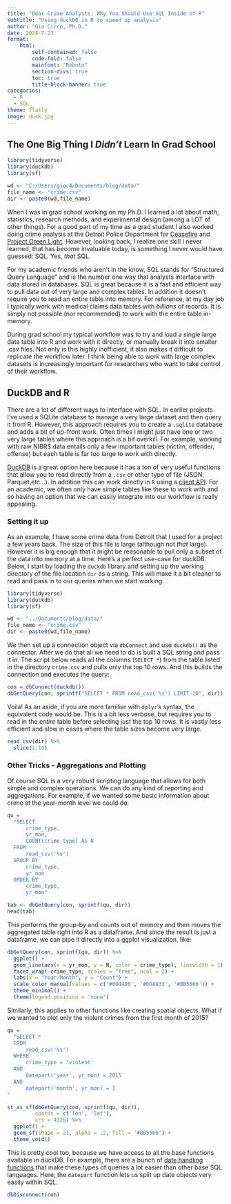 ```yaml
---
title: "Dear Crime Analysts: Why You Should Use SQL Inside of R"
subtitle: "Using duckDB in R to speed up analysis"
author: "Gio Circo, Ph.D."
date: 2024-7-23
format: 
    html:
        self-contained: false
        code-fold: false
        mainfont: "Roboto"
        section-divs: true
        toc: true
        title-block-banner: true
categories:
  - R
  - SQL
theme: flatly
image: duck.jpg
---
```


## The One Big Thing I *Didn't* Learn In Grad School

```r

library(tidyverse)
library(duckdb)
library(sf)

wd <- "C:/Users/gioc4/Documents/blog/data/"
file_name <- "crime.csv"
dir <- paste0(wd,file_name)
```

When I was in grad school working on my Ph.D. I learned a lot about math,
statistics, research methods, and experimental design (among a LOT of other things).
For a good part of my time as a grad student I also worked doing crime analysis at
the Detroit Police Department for [Ceasefire](https://www.tandfonline.com/doi/abs/10.1080/24751979.2020.1827938) and [Project Green Light](https://link.springer.com/article/10.1007/s11292-019-09404-y).
However, looking back, I realize one skill I never learned, that has become invaluable
today, is something I never would have guessed: SQL. Yes, *that* SQL. 

For my academic friends who aren't in the know, SQL stands for "Structured Query
Language" and is the number one way that analysts interface with data stored in 
databases. SQL is great because it is a fast and efficient way to pull data out
of very large and complex tables. In addition it doesn't require you to read
an entire table into memory. For reference, at my day job I typically work with 
medical claims data tables with *billions* of records. It is simply not 
possible (nor recommended) to work with the entire table in-memory.

During grad school my typical workflow was to try and load a single large data
table into R and work with it directly, or manually break it into smaller .csv
files. Not only is this highly inefficient, it also makes it difficult to 
replicate the workflow later. I think being able to work with large complex 
datasets is increasingly important for researchers who want to take control of
their workflow. 

## DuckDB and R

There are a lot of different ways to interface with SQL. In earlier projects
I've used a SQLite database to manage a very large dataset and then query it 
from R. However, this approach requires you to create a `.sqlite` database and
adds a bit of up-front work. Often times I might just have one or two very large
tables where this approach is a bit overkill. For example, working with raw 
NIBRS data entails only a few important tables (victim, offender, offense) but
each table is far too large to work with directly. 

[DuckDB](https://duckdb.org/) is a great option here because it has a ton of 
very useful functions that allow you to read directly from a `.csv` or other type of 
file (JSON, Parquet,etc...). In addition this can work directly in `R` using a
[client API](https://duckdb.org/docs/api/r). For an academic, we often only have simple tables 
like these to work with and so having an option that we can easily integrate into 
our workflow is really appealing.


### Setting it up

As an example, I have some crime data from Detroit that I used for a project
a few years back. The size of this file is large (although not *that* large). 
However it is big enough that it might be reasonable to pull only a subset of
the data into memory at a time. Here's a perfect use-case for duckDB. Below,
I start by loading the `duckdb` library and setting up the working directory
of the file location `dir` as a string. This will make it a bit cleaner to read 
and pass in to our queries when we start working.

```r

library(tidyverse)
library(duckdb)
library(sf)

wd <- "../Documents/blog/data/"
file_name <- "crime.csv"
dir <- paste0(wd,file_name)

```

We then set up a connection object via `dbConnect` and use `duckdb()` as the 
connector. After we do that all we need to do is built a SQL string and pass it 
in. The script below reads all the columns (`SELECT *`) from the table listed in
the directory `crime.csv` and pulls only the top 10 rows. And this builds the connection and executes the query:

```r

con = dbConnect(duckdb())
dbGetQuery(con, sprintf("SELECT * FROM read_csv('%s') LIMIT 10", dir))
```

Voila! As an aside, if you are more familiar with `dplyr`'s syntax, the equivalent
code would be. This is a bit less verbose, but requires you to read in the *entire*
table before selecting just the top 10 rows. It is vastly less efficient and
slow in cases where the table sizes become very large.

```r
read_csv(dir) %>%
  slice(1:10)
```

### Other Tricks - Aggregations and Plotting


Of course SQL is a very robust scripting language that allows for both simple and 
complex operations. We can do any kind of reporting and aggregations. For example, 
if we wanted some basic information about crime at the year-month level we could
do:

```r
qu = 
  "SELECT
      crime_type,
      yr_mon,
      COUNT(crime_type) AS N
  FROM
      read_csv('%s')
  GROUP BY
      crime_type,
      yr_mon
  ORDER BY
      crime_type,
      yr_mon"

tab <- dbGetQuery(con, sprintf(qu, dir))
head(tab)

```

This performs the group-by and counts out of memory and then moves the aggregated
table right into R as a dataframe. And since the result is just a dataframe, we can 
pipe it directly into a ggplot visualization, like:

```r
dbGetQuery(con, sprintf(qu, dir)) %>%
  ggplot() +
  geom_line(aes(x = yr_mon, y = N, color = crime_type), linewidth = 1) +
  facet_wrap(~crime_type, scales = "free", ncol = 2) +
  labs(x = "Year-Month", y = "Count") +
  scale_color_manual(values = c('#004488', '#DDAA33', '#BB5566')) +
  theme_minimal() +
  theme(legend.position = 'none')
```

Similarly, this applies to other functions like creating spatial objects. What
if we wanted to plot only the violent crimes from the first month of 2015?

```r
qu =
  "SELECT *
  FROM 
      read_csv('%s')
  WHERE 
      crime_type = 'violent'
  AND
      datepart('year', yr_mon) = 2015
  AND
      datepart('month', yr_mon) = 1
"

st_as_sf(dbGetQuery(con, sprintf(qu, dir)),
         coords = c('lon', 'lat'),
         crs = 4326) %>%
  ggplot() +
  geom_sf(shape = 21, alpha = .2, fill = '#BB5566') +
  theme_void()
```

This is pretty cool too, because we have access to all the base functions available in duckDB. For example, there are a bunch of [date handling functions](https://duckdb.org/docs/sql/functions/date.html) that make these types of queries a lot easier than other base SQL languages. Here, the `datepart` function lets us split up date objects very easily within SQL.

```r
dbDisconnect(con)
```